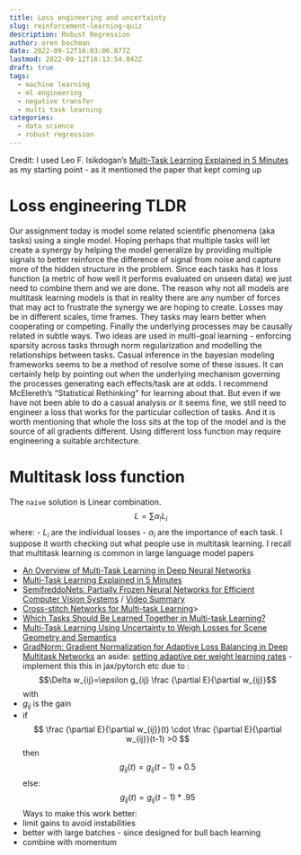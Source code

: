 ```yaml
---
title: Loss engineering and uncertainty
slug: reinforcement-learning-quiz
description: Robust Regression
author: oren bochman
date: 2022-09-12T16:03:06.877Z
lastmod: 2022-09-12T16:13:54.042Z
draft: true
tags:
  - machine learning
  - ml engineering
  - negative transfer
  - multi task learning
categories:
  - data science
  - robust regression
---
```

Credit: I used Leo F. Isikdogan's [Multi-Task Learning Explained in 5 Minutes](https://www.isikdogan.com/blog/multi-task-learning-explained-in-5-minutes.html) as my starting point - as it mentioned the paper that kept coming up

# Loss engineering TLDR
Our assignment today is model some related scientific phenomena (aka tasks) using a single model. Hoping perhaps that multiple tasks will let create a synergy by helping the model generalize by providing multiple signals to better reinforce the difference of signal from noise and capture more of the hidden structure in the problem. Since each tasks has it loss function (a metric of how well it performs evaluated on unseen data) we just need to combine them and we are done.
The reason why not all models are multitask learning models is that in reality there are any number of forces that may act to frustrate the synergy we are hoping to create. Losses may be in different scales, time frames. They tasks may learn better when cooperating or competing. Finally the underlying processes may be causally related in subtle ways.
Two ideas are used in multi-goal learning - enforcing sparsity across tasks through norm regularization and modelling the relationships between tasks.
Casual inference in the bayesian modeling frameworks seems to be a method of resolve some of these issues. It can certainly help by pointing out when the underlying mechanism governing the processes generating each effects/task are at odds. I recommend McElereth's "Statistical Rethinking" for learning about that. But even if we have not been able to do a casual analysis or it seems fine, we still need to engineer a loss that works for the particular collection of tasks.
And it is worth mentioning that whole the loss sits at the top of the model and is the source of all gradients different. Using different loss function may require engineering a suitable architecture. 

# Multitask loss function
The `naive` solution is Linear combination.
$$ L = \sum {\alpha_!L_i} $$
where: 
 - $L_i$ are the individual losses 
 - $\alpha_i$ are the importance of each task. 
I suppose it worth checking out what people use in multitask learning. I recall that multitask learning is common in large language model papers

- [An Overview of Multi-Task Learning in Deep Neural Networks](https://ruder.io/multi-task/index.html)
- [Multi-Task Learning Explained in 5 Minutes](https://www.isikdogan.com/blog/multi-task-learning-explained-in-5-minutes.html)
- [SemifreddoNets: Partially Frozen Neural Networks for Efficient Computer Vision Systems](href="http://www.ecva.net/papers/eccv_2020/papers_ECCV/papers/123720188.pdf) / [Video Summary](https://youtu.be/hZWQ2RsF7Fo")
- [Cross-stitch Networks for Multi-task Learning](https://openaccess.thecvf.com/content_cvpr_2016/papers/Misra_Cross-Stitch_Networks_for_CVPR_2016_paper.pdf)>
- [Which Tasks Should Be Learned Together in Multi-task Learning?](http://taskgrouping.stanford.edu/)
- [Multi-Task Learning Using Uncertainty to Weigh Losses for Scene Geometry and Semantics](https://arxiv.org/pdf/1705.07115.pdf)
- [GradNorm: Gradient Normalization for Adaptive Loss Balancing in Deep Multitask Networks](https://arxiv.org/pdf/1711.02257.pdf)
an aside:
[setting adaptive per weight learning rates](https://www.youtube.com/watch?v=76lj_cKBvmg&list=PLiPvV5TNogxKKwvKb1RKwkq2hm7ZvpHz0&index=44) - implement this this in jax/pytorch etc 
due to :
$$\Delta w_{ij}=\epsilon g_{ij} \frac {\partial E}{\partial w_{ij}}$$
with 
- $g_{ij}$ is the gain 
- if $$ \frac {\partial E}{\partial w_{ij}}(t) \cdot \frac {\partial E}{\partial w_{ij}}(t-1) >0 $$
then
$$g_{ij}(t)=g_{ij}(t-1)+0.5 $$
else:
$$g_{ij}(t)=g_{ij}(t-1)*.95 $$
Ways to make this work better:
- limit gains to avoid instabilities
- better with large batches - since designed for bull bach learning
- combine with momentum

